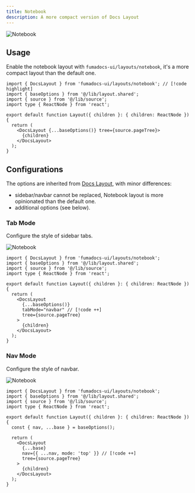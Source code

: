 ```yaml
---
title: Notebook
description: A more compact version of Docs Layout
---
```


<Customisation />

![Notebook](/docs/notebook.png)

## Usage

Enable the notebook layout with `fumadocs-ui/layouts/notebook`, it's a more compact layout than the default one.

```tsx title="layout.tsx"
import { DocsLayout } from 'fumadocs-ui/layouts/notebook'; // [!code highlight]
import { baseOptions } from '@/lib/layout.shared';
import { source } from '@/lib/source';
import type { ReactNode } from 'react';

export default function Layout({ children }: { children: ReactNode }) {
  return (
    <DocsLayout {...baseOptions()} tree={source.pageTree}>
      {children}
    </DocsLayout>
  );
}
```

## Configurations

The options are inherited from [Docs Layout](/docs/ui/layouts/docs), with minor differences:

- sidebar/navbar cannot be replaced, Notebook layout is more opinionated than the default one.
- additional options (see below).

### Tab Mode

Configure the style of sidebar tabs.

![Notebook](/docs/notebook-tab-mode.png)

```tsx title="layout.tsx"
import { DocsLayout } from 'fumadocs-ui/layouts/notebook';
import { baseOptions } from '@/lib/layout.shared';
import { source } from '@/lib/source';
import type { ReactNode } from 'react';

export default function Layout({ children }: { children: ReactNode }) {
  return (
    <DocsLayout
      {...baseOptions()}
      tabMode="navbar" // [!code ++]
      tree={source.pageTree}
    >
      {children}
    </DocsLayout>
  );
}
```

### Nav Mode

Configure the style of navbar.

![Notebook](/docs/notebook-nav-mode.png)

```tsx title="layout.tsx"
import { DocsLayout } from 'fumadocs-ui/layouts/notebook';
import { baseOptions } from '@/lib/layout.shared';
import { source } from '@/lib/source';
import type { ReactNode } from 'react';

export default function Layout({ children }: { children: ReactNode }) {
  const { nav, ...base } = baseOptions();

  return (
    <DocsLayout
      {...base}
      nav={{ ...nav, mode: 'top' }} // [!code ++]
      tree={source.pageTree}
    >
      {children}
    </DocsLayout>
  );
}
```
